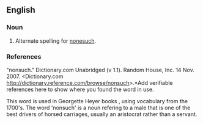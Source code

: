 ==English==

===Noun===
{{en-noun|es}}

# Alternate spelling for [[nonesuch]].

===References===
"nonsuch." Dictionary.com Unabridged (v 1.1). Random House, Inc. 14 Nov. 2007. <Dictionary.com http://dictionary.reference.com/browse/nonsuch>.*Add verifiable references here to show where you found the word in use.

This word is used in Georgette Heyer books , using vocabulary from the 1700's. The word 'nonsuch' is a noun  refering to a male that is one of the best drivers of horsed carriages, usually an aristocrat rather than a servant.